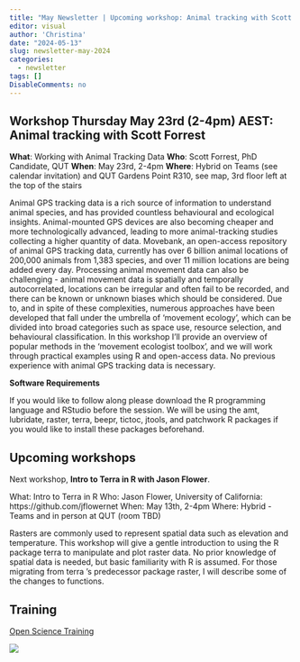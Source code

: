```yaml
---
title: "May Newsletter | Upcoming workshop: Animal tracking with Scott Forrest"
editor: visual
author: 'Christina'
date: "2024-05-13"
slug: newsletter-may-2024
categories:
  - newsletter
tags: []
DisableComments: no
---
```


## Workshop Thursday May 23rd (2-4pm) AEST: Animal tracking with Scott Forrest

**What**: Working with Animal Tracking Data
**Who**: Scott Forrest, PhD Candidate, QUT
**When**: May 23rd, 2-4pm
**Where**: Hybrid on Teams (see calendar invitation) and QUT Gardens Point R310, see map, 3rd floor left at the top of the stairs
 
Animal GPS tracking data is a rich source of information to understand animal species, and has provided countless behavioural and ecological insights. Animal-mounted GPS devices are also becoming cheaper and more technologically advanced, leading to more animal-tracking studies collecting a higher quantity of data. Movebank, an open-access repository of animal GPS tracking data, currently has over 6 billion animal locations of 200,000 animals from 1,383 species, and over 11 million locations are being added every day. Processing animal movement data can also be challenging - animal movement data is spatially and temporally autocorrelated, locations can be irregular and often fail to be recorded, and there can be known or unknown biases which should be considered. Due to, and in spite of these complexities, numerous approaches have been developed that fall under the umbrella of 'movement ecology', which can be divided into broad categories such as space use, resource selection, and behavioural classification. In this workshop I'll provide an overview of popular methods in the 'movement ecologist toolbox', and we will work through practical examples using R and open-access data. No previous experience with animal GPS tracking data is necessary.

**Software Requirements**

If you would like to follow along please download the R programming language and RStudio before the session. We will be using the amt, lubridate, raster, terra, beepr, tictoc, jtools, and patchwork R packages if you would like to install these packages beforehand.

## Upcoming workshops

Next workshop, **Intro to Terra in R with Jason Flower**.

What: Intro to Terra in R
Who: Jason Flower, University of California: https://github.com/jflowernet
When: May 13th, 2-4pm
Where: Hybrid - Teams and in person at QUT (room TBD)

Rasters are commonly used to represent spatial data such as elevation and temperature. This workshop will give a gentle introduction to using the R package terra to manipulate and plot raster data. No prior knowledge of spatial data is needed, but basic familiarity with R is assumed. For those migrating from terra 's predecessor package raster, I will describe some of the changes to functions.

## Training

[Open Science Training](https://nasa.github.io/Transform-to-Open-Science/take-os101/)

![](image.png)
